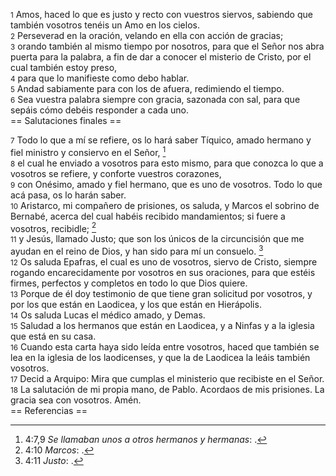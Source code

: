 {{anchor|1}} <small>1</small> Amos, haced lo que es justo y recto con vuestros siervos, sabiendo que también vosotros tenéis un Amo en los cielos.<br>
{{anchor|2}} <small>2</small> Perseverad en la oración, velando en ella con acción de gracias;<br>
{{anchor|3}} <small>3</small> orando también al mismo tiempo por nosotros, para que el Señor nos abra puerta para la palabra, a fin de dar a conocer el misterio de Cristo, por el cual también estoy preso,<br>
{{anchor|4}} <small>4</small> para que lo manifieste como debo hablar.<br>
{{anchor|5}} <small>5</small> Andad sabiamente para con los de afuera, redimiendo el tiempo.<br>
{{anchor|6}} <small>6</small> Sea vuestra palabra siempre con gracia, sazonada con sal, para que sepáis cómo debéis responder a cada uno.<br>
== Salutaciones finales ==

{{anchor|7}} <small>7</small> Todo lo que a mí se refiere, os lo hará saber Tíquico, amado hermano y fiel ministro y consiervo en el Señor, <ref>4:7,9 ''Se llamaban unos a otros hermanos y hermanas'': {{lib|LU|194|4|7}}.</ref><br>
{{anchor|8}} <small>8</small> el cual he enviado a vosotros para esto mismo, para que conozca lo que a vosotros se refiere, y conforte vuestros corazones,<br>
{{anchor|9}} <small>9</small> con Onésimo, amado y fiel hermano, que es uno de vosotros. Todo lo que acá pasa, os lo harán saber.<br>
{{anchor|10}} <small>10</small> Aristarco, mi compañero de prisiones, os saluda, y Marcos el sobrino de Bernabé, acerca del cual habéis recibido mandamientos; si fuere a vosotros, recibidle; <ref>4:10 ''Marcos'': {{lib|LU|132|4|7}}.</ref><br>
{{anchor|11}} <small>11</small> y Jesús, llamado Justo; que son los únicos de la circuncisión que me ayudan en el reino de Dios, y han sido para mí un consuelo. <ref>4:11 ''Justo'': {{lib|LU|133|3|5}}.</ref><br>
{{anchor|12}} <small>12</small> Os saluda Epafras, el cual es uno de vosotros, siervo de Cristo, siempre rogando encarecidamente por vosotros en sus oraciones, para que estéis firmes, perfectos y completos en todo lo que Dios quiere.<br>
{{anchor|13}} <small>13</small> Porque de él doy testimonio de que tiene gran solicitud por vosotros, y por los que están en Laodicea, y los que están en Hierápolis.<br>
{{anchor|14}} <small>14</small> Os saluda Lucas el médico amado, y Demas.<br>
{{anchor|15}} <small>15</small> Saludad a los hermanos que están en Laodicea, y a Ninfas y a la iglesia que está en su casa.<br>
{{anchor|16}} <small>16</small> Cuando esta carta haya sido leída entre vosotros, haced que también se lea en la iglesia de los laodicenses, y que la de Laodicea la leáis también vosotros.<br>
{{anchor|17}} <small>17</small> Decid a Arquipo: Mira que cumplas el ministerio que recibiste en el Señor.<br>
{{anchor|18}} <small>18</small> La salutación de mi propia mano, de Pablo. Acordaos de mis prisiones. La gracia sea con vosotros. Amén.<br>
== Referencias ==

<references />
